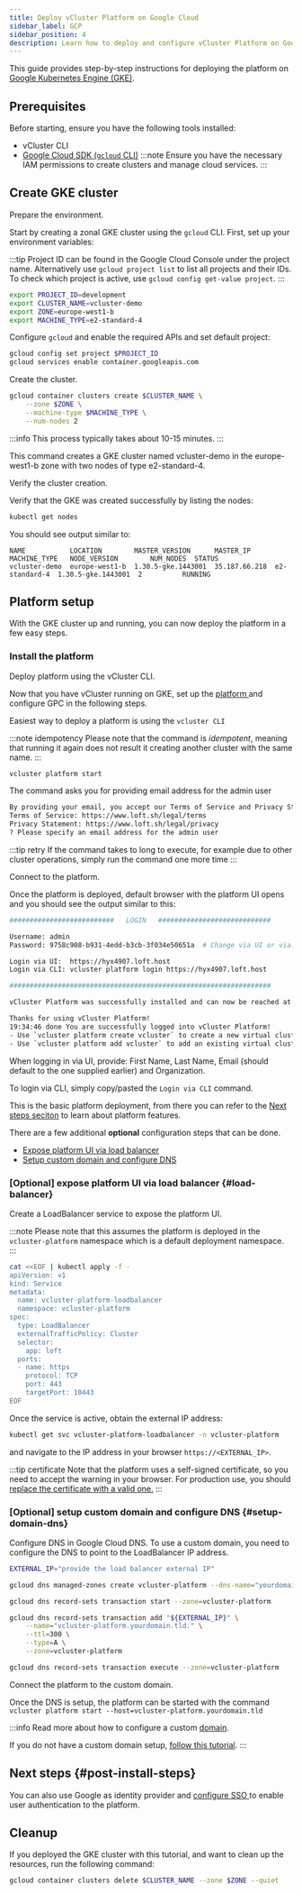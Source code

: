 ```yaml
---
title: Deploy vCluster Platform on Google Cloud
sidebar_label: GCP
sidebar_position: 4
description: Learn how to deploy and configure vCluster Platform on Google Cloud Platform (GPC)
---
```






This guide provides step-by-step instructions for deploying the platform on [Google Kubernetes Engine (GKE)](https://cloud.google.com/kubernetes-engine).

## Prerequisites

Before starting, ensure you have the following tools installed:
<BasePrerequisites />
- vCluster CLI <InstallCli />
- [Google Cloud SDK (`gcloud` CLI)](https://cloud.google.com/sdk/docs/install)
  :::note
  Ensure you have the necessary IAM permissions to create clusters and manage cloud services.
  :::

## Create GKE cluster

<Flow id="create-gke-cluster">

<Step>
Prepare the environment.

Start by creating a zonal GKE cluster using the `gcloud` CLI. First, set up your environment variables:

:::tip
Project ID can be found in the Google Cloud Console under the project name.
Alternatively use `gcloud project list` to list all projects and their IDs.
To check which project is active, use `gcloud config get-value project`.
:::

```bash title="Set environment variables"
export PROJECT_ID=development
export CLUSTER_NAME=vcluster-demo
export ZONE=europe-west1-b
export MACHINE_TYPE=e2-standard-4
```

Configure `gcloud` and enable the required APIs and set default project:

```bash title="Configure gcloud"
gcloud config set project $PROJECT_ID
gcloud services enable container.googleapis.com
```
</Step>

<Step>
Create the cluster.

```bash title="Create GKE cluster"
gcloud container clusters create $CLUSTER_NAME \
    --zone $ZONE \
    --machine-type $MACHINE_TYPE \
    --num-nodes 2
```

  :::info
  This process typically takes about 10-15 minutes.
  :::

This command creates a GKE cluster named vcluster-demo in the europe-west1-b
zone with two nodes of type e2-standard-4.

<KubeconfigUpdate />

</Step>

<Step>
Verify the cluster creation.

Verify that the GKE was created successfully by listing the nodes:

```bash title="List cluster nodes"
kubectl get nodes
```

You should see output similar to:
```
NAME           LOCATION        MASTER_VERSION      MASTER_IP      MACHINE_TYPE   NODE_VERSION        NUM_NODES  STATUS
vcluster-demo  europe-west1-b  1.30.5-gke.1443001  35.187.66.218  e2-standard-4  1.30.5-gke.1443001  2          RUNNING
```

</Step>

</Flow>

## Platform setup

With the GKE cluster up and running, you can now deploy the platform in a few
easy steps.

<Flow>

### Install the platform

<Step>
Deploy platform using the vCluster CLI.

Now that you have vCluster running on GKE, set up the [platform
](/platform/install/quick-start-guide) and configure GPC in the following steps.

Easiest way to deploy a platform is using the `vcluster CLI`

:::note idempotency
Please note that the command is _idempotent_, meaning that running it again does
not result it creating another cluster with the same name.
:::

```bash title="deploy the platform using vcluster cli
vcluster platform start
```
The command asks you for providing email address for the admin user

```bash title="deployment expected output"
By providing your email, you accept our Terms of Service and Privacy Statement:
Terms of Service: https://www.loft.sh/legal/terms
Privacy Statement: https://www.loft.sh/legal/privacy
? Please specify an email address for the admin user
```

:::tip retry
If the command takes to long to execute, for example due to other cluster
operations, simply run the command one more time
:::
</Step>

<Step>
Connect to the platform.

Once the platform is deployed, default browser with the platform UI opens and you should see the output similar to this:

```bash title="platform deployment output"
##########################   LOGIN   ############################

Username: admin
Password: 9758c908-b931-4edd-b3cb-3f034e50651a  # Change via UI or via: vcluster platform reset password

Login via UI:  https://hyx4907.loft.host
Login via CLI: vcluster platform login https://hyx4907.loft.host

#################################################################

vCluster Platform was successfully installed and can now be reached at: https://hyx4907.loft.host

Thanks for using vCluster Platform!
19:34:46 done You are successfully logged into vCluster Platform!
- Use `vcluster platform create vcluster` to create a new virtual cluster
- Use `vcluster platform add vcluster` to add an existing virtual cluster to a vCluster platform instance
```

When logging in via UI, provide: <Label>First Name</Label>, <Label>Last Name</Label>, <Label>Email</Label> (should default to
the one supplied earlier) and <Label>Organization</Label>.

To login via CLI, simply copy/pasted the `Login via CLI` command.

This is the basic platform deployment, from there you can refer to the [Next
steps seciton](#post-install-steps) to learn about platform features.

There are a few additional **optional** configuration steps that can be done.

- [Expose platform UI via load balancer](#load-balancer)
- [Setup custom domain and configure DNS](#setup-domain-dns)
</Step>

</Flow>

<Flow>

### [Optional] expose platform UI via load balancer {#load-balancer}

<Step>
Create a LoadBalancer service to expose the platform UI.

:::note
Please note that this
assumes the platform is deployed in the `vcluster-platform` namespace which is a
default deployment namespace.
:::

```bash
cat <<EOF | kubectl apply -f -
apiVersion: v1
kind: Service
metadata:
  name: vcluster-platform-loadbalancer
  namespace: vcluster-platform
spec:
  type: LoadBalancer
  externalTrafficPolicy: Cluster
  selector:
    app: loft
  ports:
  - name: https
    protocol: TCP
    port: 443
    targetPort: 10443
EOF
```
</Step>

<Step>
Once the service is active, obtain the external IP address:

```bash
kubectl get svc vcluster-platform-loadbalancer -n vcluster-platform
```

and navigate to the IP address in your browser `https://<EXTERNAL_IP>`.

:::tip certificate
Note that the platform uses a self-signed certificate, so you need to
accept the warning in your browser. For production use, you should [replace the certificate with a valid one.](/platform/configure/domain#configure-tls)
:::

</Step>

</Flow>

<Flow>

### [Optional] setup custom domain and configure DNS {#setup-domain-dns}

<Step>
Configure DNS in Google Cloud DNS.
To use a custom domain, you need to configure the DNS to point to the LoadBalancer IP address.

```bash title="Configure DNS"
EXTERNAL_IP="provide the load balancer external IP"

gcloud dns managed-zones create vcluster-platform --dns-name="yourdomain.tld."

gcloud dns record-sets transaction start --zone=vcluster-platform

gcloud dns record-sets transaction add "${EXTERNAL_IP}" \
    --name="vcluster-platform.yourdomain.tld." \
    --ttl=300 \
    --type=A \
    --zone=vcluster-platform

gcloud dns record-sets transaction execute --zone=vcluster-platform
```
</Step>

<Step>
Connect the platform to the custom domain.

Once the DNS is setup, the platform can be started with the command `vcluster
platform start --host=vcluster-platform.yourdomain.tld`

:::info
Read more about how to configure a custom [domain](/platform/configure/domain).

If you do not have a custom domain setup, [follow this
tutorial](https://cloud.google.com/dns/docs/tutorials/create-domain-tutorial).
:::

</Step>

</Flow>

## Next steps {#post-install-steps}

<InstallNextSteps />

You can also use Google as identity provider and [configure SSO ](/platform/configure/single-sign-on/providers/google)to enable user
authentication to the platform.

## Cleanup

If you deployed the GKE cluster with this tutorial, and want to clean up the resources, run the
following command:

```bash title="Clean up resources"
gcloud container clusters delete $CLUSTER_NAME --zone $ZONE --quiet
```
